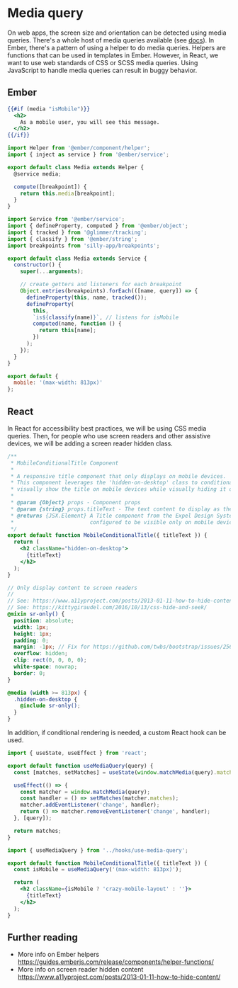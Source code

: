 # Media query

On web apps, the screen size and orientation can be detected using media queries. There's a whole host of media queries available (see [docs](https://developer.mozilla.org/en-US/docs/Web/CSS/Media_Queries/Using_media_queries)). In Ember, there's a pattern of using a helper to do media queries. Helpers are functions that can be used in templates in Ember. However, in React, we want to use web standards of CSS or SCSS media queries. Using JavaScript to handle media queries can result in buggy behavior.

## Ember

```hbs showLineNumbers title="template.hbs"
{{#if (media "isMobile")}}
  <h2>
    As a mobile user, you will see this message.
  </h2>
{{/if}}
```

```js title="app/helpers/media.js" showLineNumbers
import Helper from '@ember/component/helper';
import { inject as service } from '@ember/service';

export default class Media extends Helper {
  @service media;

  compute([breakpoint]) {
    return this.media[breakpoint];
  }
}
```

```js title="app/services/media.js" showLineNumbers
import Service from '@ember/service';
import { defineProperty, computed } from '@ember/object';
import { tracked } from '@glimmer/tracking';
import { classify } from '@ember/string';
import breakpoints from 'silly-app/breakpoints';

export default class Media extends Service {
  constructor() {
    super(...arguments);

    // create getters and listeners for each breakpoint
    Object.entries(breakpoints).forEach(([name, query]) => {
      defineProperty(this, name, tracked());
      defineProperty(
        this, 
        `is${classify(name)}`, // listens for isMobile
        computed(name, function () {
          return this[name];
        })
      );
    });
  }
}
```

```js title="app/breakpoints.js" showLineNumbers
export default {
  mobile: '(max-width: 813px)'
};
```

## React

In React for accessibility best practices, we will be using CSS media queries. Then, for people who use screen readers and other assistive devices, we will be adding a screen reader hidden class. 

```jsx showLineNumbers title="app/components/media-query.js"
/**
 * MobileConditionalTitle Component
 *
 * A responsive title component that only displays on mobile devices.
 * This component leverages the 'hidden-on-desktop' class to conditionally
 * visually show the title on mobile devices while visually hiding it on desktop views.
 *
 * @param {Object} props - Component props
 * @param {string} props.titleText - The text content to display as the title
 * @returns {JSX.Element} A Title component from the Expel Design System
 *                        configured to be visible only on mobile devices
 */
export default function MobileConditionalTitle({ titleText }) {
  return (
    <h2 className="hidden-on-desktop">
      {titleText}
    </h2>
  );
}
```

```scss title="app/components/media-query.css" showLineNumbers
// Only display content to screen readers
//
// See: https://www.a11yproject.com/posts/2013-01-11-how-to-hide-content/
// See: https://kittygiraudel.com/2016/10/13/css-hide-and-seek/
@mixin sr-only() {
  position: absolute;
  width: 1px;
  height: 1px;
  padding: 0;
  margin: -1px; // Fix for https://github.com/twbs/bootstrap/issues/25686
  overflow: hidden;
  clip: rect(0, 0, 0, 0);
  white-space: nowrap;
  border: 0;
}

@media (width >= 813px) {
  .hidden-on-desktop {
    @include sr-only();
  }
}
```

In addition, if conditional rendering is needed, a custom React hook can be used. 

```js title="app/hooks/use-media-query.js" showLineNumbers
import { useState, useEffect } from 'react';

export default function useMediaQuery(query) {
  const [matches, setMatches] = useState(window.matchMedia(query).matches);

  useEffect(() => {
    const matcher = window.matchMedia(query);
    const handler = () => setMatches(matcher.matches);
    matcher.addEventListener('change', handler);
    return () => matcher.removeEventListener('change', handler);
  }, [query]);

  return matches;
}
```

```jsx title="app/components/mobile-conditional-title.jsx" showLineNumbers
import { useMediaQuery } from '../hooks/use-media-query';

export default function MobileConditionalTitle({ titleText }) {
  const isMobile = useMediaQuery('(max-width: 813px)');

  return (
    <h2 className={isMobile ? 'crazy-mobile-layout' : ''}>
      {titleText}
    </h2>
  );
}
```

## Further reading

- More info on Ember helpers https://guides.emberjs.com/release/components/helper-functions/
- More info on screen reader hidden content https://www.a11yproject.com/posts/2013-01-11-how-to-hide-content/
